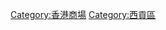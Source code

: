 [[Category:香港商場|Category:香港商場]]
[[Category:西貢區|Category:西貢區]]
{{commonscat|Shopping malls in Sai Kung District}}